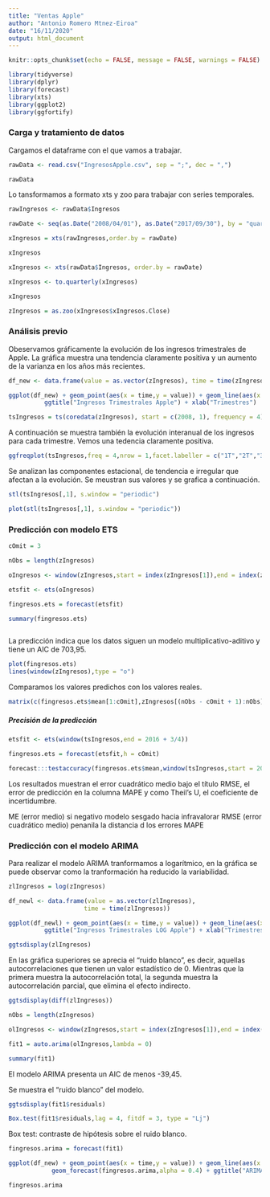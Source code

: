 ```yaml
---
title: "Ventas Apple"
author: "Antonio Romero Mtnez-Eiroa"
date: "16/11/2020"
output: html_document
---
```


```r
knitr::opts_chunk$set(echo = FALSE, message = FALSE, warnings = FALSE)
```


```r

library(tidyverse)
library(dplyr)
library(forecast)
library(xts)
library(ggplot2)
library(ggfortify)

```


### Carga y tratamiento de datos

Cargamos el dataframe con el que vamos a trabajar.

```r

rawData <- read.csv("IngresosApple.csv", sep = ";", dec = ",")

rawData

```
Lo tansformamos a formato xts y zoo para trabajar con series temporales.

```r

rawIngresos <- rawData$Ingresos

rawDate <- seq(as.Date("2008/04/01"), as.Date("2017/09/30"), by = "quarter")

xIngresos = xts(rawIngresos,order.by = rawDate)

xIngresos

```

```r

xIngresos <- xts(rawData$Ingresos, order.by = rawDate)

xIngresos <- to.quarterly(xIngresos)

xIngresos

```

```r

zIngresos = as.zoo(xIngresos$xIngresos.Close)

```


### Análisis previo

Obeservamos gráficamente la evolución de los ingresos trimestrales de Apple. La gráfica muestra una tendencia claramente positiva y un aumento de la varianza en los años más recientes.

```r

df_new <- data.frame(value = as.vector(zIngresos), time = time(zIngresos))

ggplot(df_new) + geom_point(aes(x = time,y = value)) + geom_line(aes(x = time,y = value)) + ylab("Ventas") +
          ggtitle("Ingresos Trimestrales Apple") + xlab("Trimestres")

```

```r

tsIngresos = ts(coredata(zIngresos), start = c(2008, 1), frequency = 4)

```

A continuación se muestra también la evolución interanual de los ingresos para cada trimestre. Vemos una tedencia claramente positiva.

```r

ggfreqplot(tsIngresos,freq = 4,nrow = 1,facet.labeller = c("1T","2T","3T","4T")) + ggtitle("Ingresos Trimestrales")

```

Se analizan las componentes estacional, de tendencia e irregular que afectan a la evolución. Se meustran sus valores y se grafica a continuación.

```r

stl(tsIngresos[,1], s.window = "periodic")

```

```r

plot(stl(tsIngresos[,1], s.window = "periodic"))

```


### Predicción con modelo ETS

```r

cOmit = 3

nObs = length(zIngresos)

oIngresos <- window(zIngresos,start = index(zIngresos[1]),end = index(zIngresos[nObs - cOmit]))

```


```r

etsfit <- ets(oIngresos)

fingresos.ets = forecast(etsfit)

summary(fingresos.ets)



```

La predicción indica que los datos siguen un modelo multiplicativo-aditivo y tiene un AIC de 703,95.

```r

plot(fingresos.ets)
lines(window(zIngresos),type = "o")

```
Comparamos los valores predichos con los valores reales.

```r

matrix(c(fingresos.ets$mean[1:cOmit],zIngresos[(nObs - cOmit + 1):nObs]),ncol = 2)

```

##### Precisión de la predicción

```r

etsfit <- ets(window(tsIngresos,end = 2016 + 3/4))

fingresos.ets = forecast(etsfit,h = cOmit)

forecast:::testaccuracy(fingresos.ets$mean,window(tsIngresos,start = 2017),test = NULL, d = NULL, D = NULL)

```
Los resultados muestran el error cuadrático medio bajo el título RMSE, el error de predicción en la columna MAPE y como 
Theil's U, el coeficiente de incertidumbre.

ME (error medio) si negativo modelo sesgado hacia infravalorar
RMSE (error cuadrático medio) penanila la distancia d los errores
MAPE 


### Predicción con el modelo ARIMA

Para realizar el modelo ARIMA tranformamos a logarítmico, en la gráfica se puede observar como la tranformación ha reducido la variabilidad.

```r

zlIngresos = log(zIngresos)

```

```r

df_newl <- data.frame(value = as.vector(zlIngresos),
                     time = time(zlIngresos))

ggplot(df_newl) + geom_point(aes(x = time,y = value)) + geom_line(aes(x = time,y = value)) + ylab("Ingresos") + 
          ggtitle("Ingresos Trimestrales LOG Apple") + xlab("Trimestres")

```

```r

ggtsdisplay(zlIngresos)

```

En las gráfica superiores se aprecia el "ruido blanco", es decir, aquellas autocorrelaciones que tienen un valor estadístico de 0. Mientras que la primera muestra la autocorrelación total, la segunda muestra la autocorrelación parcial, que elimina el efecto indirecto.

```r

ggtsdisplay(diff(zlIngresos))

```

```r

nObs = length(zIngresos)

olIngresos <- window(zIngresos,start = index(zIngresos[1]),end = index(zIngresos[nObs - cOmit]))


```


```r

fit1 = auto.arima(olIngresos,lambda = 0)

summary(fit1)

```
El modelo ARIMA presenta un AIC de menos -39,45.

Se muestra el "ruido blanco" del modelo.

```r

ggtsdisplay(fit1$residuals)

```


```r
Box.test(fit1$residuals,lag = 4, fitdf = 3, type = "Lj")

```
Box test: contraste de hipótesis sobre el ruido blanco.

```r

fingresos.arima = forecast(fit1)

ggplot(df_new) + geom_point(aes(x = time,y = value)) + geom_line(aes(x = time,y = value)) + 
            geom_forecast(fingresos.arima,alpha = 0.4) + ggtitle("ARIMA: Predicción Apple")

```



```r

fingresos.arima

```







